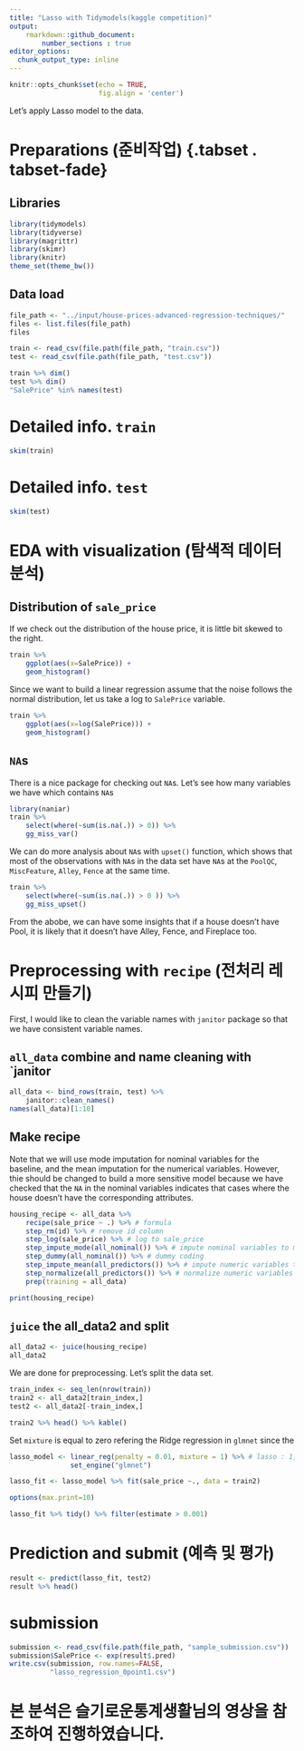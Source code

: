 ```yaml
---
title: "Lasso with Tidymodels(kaggle competition)"
output: 
    rmarkdown::github_document:
        number_sections : true
editor_options: 
  chunk_output_type: inline
---
```



```r
knitr::opts_chunk$set(echo = TRUE,
                      fig.align = 'center')
```

Let's apply Lasso model to the data.

# Preparations (준비작업) {.tabset . tabset-fade}

## Libraries

```r
library(tidymodels)
library(tidyverse)
library(magrittr)
library(skimr)
library(knitr)
theme_set(theme_bw())
```


## Data load

```r
file_path <- "../input/house-prices-advanced-regression-techniques/"
files <- list.files(file_path)
files
```

```r
train <- read_csv(file.path(file_path, "train.csv"))
test <- read_csv(file.path(file_path, "test.csv"))
```
```r
train %>% dim()
test %>% dim()
"SalePrice" %in% names(test)
```

# Detailed info. `train`
```r
skim(train)
```


# Detailed info. `test`
```r
skim(test)
```

# EDA with visualization (탐색적 데이터 분석) {.tabset .tabset-fade}

## Distribution of `sale_price`

If we check out the distribution of the house price, it is little bit skewed to the right.

```r
train %>%
    ggplot(aes(x=SalePrice)) +
    geom_histogram()

```
Since we want to build a linear regression assume that the noise follows the normal distribution, let us take a log to `SalePrice` variable.

```r
train %>%
    ggplot(aes(x=log(SalePrice))) +
    geom_histogram()

```
## `NA`s

There is a nice package for checking out `NA`s. Let's see how many variables we have which contains `NA`s

```r
library(naniar)
train %>% 
    select(where(~sum(is.na(.)) > 0)) %>%
    gg_miss_var()
```

We can do more analysis about `NA`s with `upset()` function, which shows that most of the observations with `NA`s in the data set have
`NA`s at the `PoolQC`, `MiscFeature`, `Alley`, `Fence` at the same time.

```r
train %>% 
    select(where(~sum(is.na(.)) > 0 )) %>%
    gg_miss_upset()

```
From the abobe, we can have some insights that if a house doesn't have Pool, it is likely that it doesn't have Alley, Fence, and Fireplace too.

 
# Preprocessing with `recipe` (전처리 레시피 만들기)

First, I would like to clean the variable names with `janitor` package so that we have consistent variable names.

## `all_data` combine and name cleaning with `janitor

```r
all_data <- bind_rows(train, test) %>%
    janitor::clean_names()
names(all_data)[1:10]
```

## Make recipe

Note that we will use mode imputation for nominal variables for the baseline, and the mean imputation for the numerical variables.
However, thie should be changed to build a more sensitive model because we have checked that the `NA` in the nominal variables indicates that cases where the house doesn't have the corresponding attributes.

```r
housing_recipe <- all_data %>%
    recipe(sale_price ~ .) %>% # formula 
    step_rm(id) %>% # remove id column
    step_log(sale_price) %>% # log to sale_price
    step_impute_mode(all_nominal()) %>% # impute nominal variables to mode 
    step_dummy(all_nominal()) %>% # dummy coding
    step_impute_mean(all_predictors()) %>% # impute numeric variables to mean
    step_normalize(all_predictors()) %>% # normalize numeric variables
    prep(training = all_data)

print(housing_recipe)

```
## `juice` the all_data2 and split
```r
all_data2 <- juice(housing_recipe)
all_data2
```

We are done for preprocessing. Let's split the data set.
```r
train_index <- seq_len(nrow(train))
train2 <- all_data2[train_index,]
test2 <- all_data2[-train_index,]
```

```r
train2 %>% head() %>% kable()
```
Set `mixture` is equal to zero refering the Ridge regression in `glmnet` since the

```r
lasso_model <- linear_reg(penalty = 0.01, mixture = 1) %>% # lasso : 1, ridge = 0
               set_engine("glmnet")

lasso_fit <- lasso_model %>% fit(sale_price ~., data = train2)

options(max.print=10)

lasso_fit %>% tidy() %>% filter(estimate > 0.001)
```

# Prediction and submit (예측 및 평가)
```r
result <- predict(lasso_fit, test2)
result %>% head()
```

# submission
```r
submission <- read_csv(file.path(file_path, "sample_submission.csv"))
submission$SalePrice <- exp(result$.pred)
write.csv(submission, row.names=FALSE,
          "lasso_regression_0point1.csv")
```

# 본 분석은 슬기로운통계생활님의 영상을 참조하여 진행하였습니다.